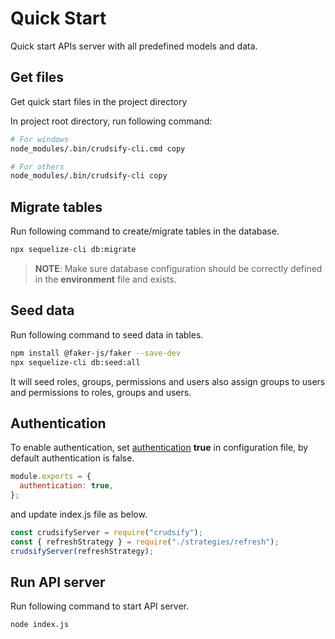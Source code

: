 # Quick Start

Quick start APIs server with all predefined models and data.

## Get files

Get quick start files in the project directory

In project root directory, run following command:

```bash
# For windows
node_modules/.bin/crudsify-cli.cmd copy

# For others
node_modules/.bin/crudsify-cli copy
```

## Migrate tables

Run following command to create/migrate tables in the database.

```bash
npx sequelize-cli db:migrate
```

> **NOTE**: Make sure database configuration should be correctly defined in the **environment** file and exists.

## Seed data

Run following command to seed data in tables.

```bash
npm install @faker-js/faker --save-dev
npx sequelize-cli db:seed:all
```

It will seed roles, groups, permissions and users also assign groups to users and permissions to roles, groups and users.

## Authentication

To enable authentication, set [authentication](../usage/configuration#authentication) **true** in configuration file, by default authentication is false.

```js filename="config/index.js" showLineNumbers
module.exports = {
  authentication: true,
};
```

and update index.js file as below.

```js filename="index.js" showLineNumbers
const crudsifyServer = require("crudsify");
const { refreshStrategy } = require("./strategies/refresh");
crudsifyServer(refreshStrategy);
```

## Run API server

Run following command to start API server.

```bash
node index.js
```
